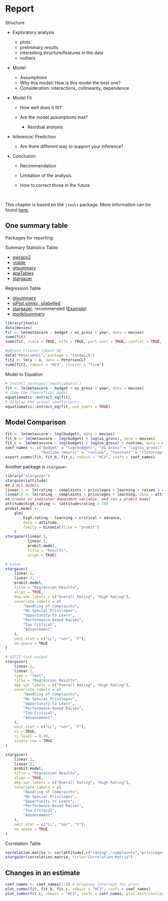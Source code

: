 # Report

Structure

-   Exploratory analysis

    -   plots
    -   preliminary results
    -   interesting structure/features in the data
    -   outliers

-   Model

    -   Assumptions
    -   Why this model/ How is this model the best one?
    -   Consideration: interactions, collinearity, dependence

-   Model Fit

    -   How well does it fit?

    -   Are the model assumptions met?

        -   Residual analysis

-   Inference/ Prediction

    -   Are there different way to support your inference?

-   Conclusion

    -   Recommendation

    -   Limitation of the analysis

    -   How to correct those in the future

<br>

This chapter is based on the `jtools` package. More information can be found [here.](https://www.rdocumentation.org/packages/jtools/versions/2.1.0)

## One summary table

Packages for reporting:

Summary Statistics Table:

-   [qwraps2](https://cran.r-project.org/web/packages/qwraps2/vignettes/summary-statistics.html)
-   [vtable](https://cran.r-project.org/web/packages/vtable/vignettes/sumtable.html)
-   [gtsummary](http://www.danieldsjoberg.com/gtsummary/)
-   [apaTables](https://cran.r-project.org/web/packages/apaTables/apaTables.pdf)
-   [stargazer](https://cran.r-project.org/web/packages/stargazer/vignettes/stargazer.pdf)

Regression Table

-   [gtsummary](http://www.danieldsjoberg.com/gtsummary/)
-   [sjPlot,sjmisc, sjlabelled](https://cran.r-project.org/web/packages/sjPlot/vignettes/tab_model_estimates.html)
-   [stargazer](https://cran.r-project.org/web/packages/stargazer/vignettes/stargazer.pdf): recommended ([Example](https://www.jakeruss.com/cheatsheets/stargazer/))
-   [modelsummary](https://github.com/vincentarelbundock/modelsummary#a-simple-example)

```r
library(jtools)
data(movies)
fit <- lm(metascore ~ budget + us_gross + year, data = movies)
summ(fit)
summ(fit, scale = TRUE, vifs = TRUE, part.corr = TRUE, confint = TRUE, pvals = FALSE) #notice that scale here is TRUE

#obtain clsuter-robust SE
data("PetersenCL", package = "sandwich")
fit2 <- lm(y ~ x, data = PetersenCL)
summ(fit2, robust = "HC3", cluster = "firm") 
```

Model to Equation

```r
# install.packages("equatiomatic")
fit <- lm(metascore ~ budget + us_gross + year, data = movies)
# show the theoretical model
equatiomatic::extract_eq(fit)
# display the actual coefficients
equatiomatic::extract_eq(fit, use_coefs = TRUE)
```

## Model Comparison

```r
fit <- lm(metascore ~ log(budget), data = movies)
fit_b <- lm(metascore ~ log(budget) + log(us_gross), data = movies)
fit_c <- lm(metascore ~ log(budget) + log(us_gross) + runtime, data = movies)
coef_names <- c("Budget" = "log(budget)", "US Gross" = "log(us_gross)",
                "Runtime (Hours)" = "runtime", "Constant" = "(Intercept)")
export_summs(fit, fit_b, fit_c, robust = "HC3", coefs = coef_names)
```

Another package is `stargazer`

```r
library("stargazer")
stargazer(attitude)
## 2 OLS models
linear.1 <- lm(rating ~ complaints + privileges + learning + raises + critical,data = attitude)
linear.2 <- lm(rating ~ complaints + privileges + learning, data = attitude)
## create an indicator dependent variable, and run a probit model
attitude$high.rating <- (attitude$rating > 70)
probit.model <-
    glm(
        high.rating ~ learning + critical + advance,
        data = attitude,
        family = binomial(link = "probit")
    )
stargazer(linear.1,
          linear.2,
          probit.model,
          title = "Results",
          align = TRUE)
```

```r
# Latex
stargazer(
    linear.1,
    linear.2,
    probit.model,
    title = "Regression Results",
    align = TRUE,
    dep.var.labels = c("Overall Rating", "High Rating"),
    covariate.labels = c(
        "Handling of Complaints",
        "No Special Privileges",
        "Opportunity to Learn",
        "Performance-Based Raises",
        "Too Critical",
        "Advancement"
    ),
    omit.stat = c("LL", "ser", "f"),
    no.space = TRUE
)
```

```r
# ASCII text output
stargazer(
    linear.1,
    linear.2,
    type = "text",
    title = "Regression Results",
    dep.var.labels = c("Overall Rating", "High Rating"),
    covariate.labels = c(
        "Handling of Complaints",
        "No Special Privileges",
        "Opportunity to Learn",
        "Performance-Based Raises",
        "Too Critical",
        "Advancement"
    ),
    omit.stat = c("LL", "ser", "f"),
    ci = TRUE,
    ci.level = 0.90,
    single.row = TRUE
)
```

```r
stargazer(
    linear.1,
    linear.2,
    probit.model,
    title = "Regression Results",
    align = TRUE,
    dep.var.labels = c("Overall Rating", "High Rating"),
    covariate.labels = c(
        "Handling of Complaints",
        "No Special Privileges",
        "Opportunity to Learn",
        "Performance-Based Raises",
        "Too Critical",
        "Advancement"
    ),
    omit.stat = c("LL", "ser", "f"),
    no.space = TRUE
)
```

Correlation Table

```r
correlation.matrix <- cor(attitude[,c("rating","complaints","privileges")])
stargazer(correlation.matrix, title="Correlation Matrix")
```

## Changes in an estimate

```r
coef_names <- coef_names[1:3] # Dropping intercept for plots
plot_summs(fit, fit_b, fit_c, robust = "HC3", coefs = coef_names)
plot_summs(fit_c, robust = "HC3", coefs = coef_names, plot.distributions = TRUE)
```
